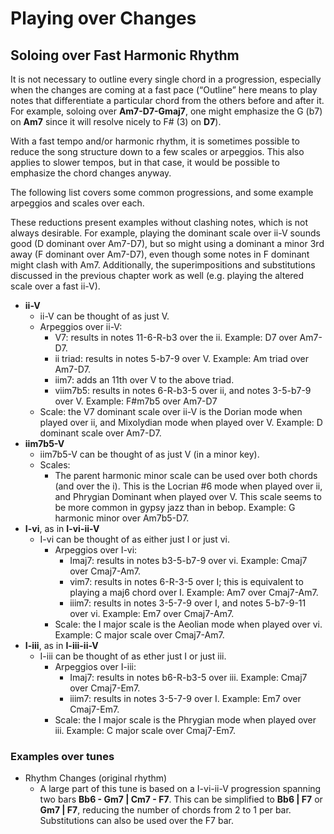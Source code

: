 # Playing over Changes

## Soloing over Fast Harmonic Rhythm {-}
It is not necessary to outline every single chord in a progression, especially when the changes are coming at a fast pace ("Outline" here means to play notes that differentiate a particular chord from the others before and after it. For example, soloing over **Am7-D7-Gmaj7**, one might emphasize the G (b7) on **Am7** since it will resolve nicely to F# (3) on **D7**).

With a fast tempo and/or harmonic rhythm, it is sometimes possible to reduce the song structure down to a few scales or arpeggios. This also applies to slower tempos, but in that case, it would be possible to emphasize the chord changes anyway.

The following list covers some common progressions, and some example arpeggios and scales over each.

These reductions present examples without clashing notes, which is not always desirable. For example, playing the dominant scale over ii-V sounds good (D dominant over Am7-D7), but so might using a dominant a minor 3rd away (F dominant over Am7-D7), even though some notes in F dominant might clash with Am7. Additionally, the superimpositions and substitutions discussed in the previous chapter work as well (e.g. playing the altered scale over a fast ii-V).

- **ii-V**
  - ii-V can be thought of as just V.
  - Arpeggios over ii-V:
    - V7: results in notes 11-6-R-b3 over the ii. Example: D7 over Am7-D7.
    - ii triad: results in notes 5-b7-9 over V. Example: Am triad over Am7-D7.
    - iim7: adds an 11th over V to the above triad.
    - viim7b5: results in notes 6-R-b3-5 over ii, and notes 3-5-b7-9 over V. Example: F#m7b5 over Am7-D7
  - Scale: the V7 dominant scale over ii-V is the Dorian mode when played over ii, and Mixolydian mode when played over V. Example: D dominant scale over Am7-D7.
- **iim7b5-V**
  - iim7b5-V can be thought of as just V (in a minor key).
  - Scales:
    - The parent harmonic minor scale can be used over both chords (and over the i). This is the Locrian #6 mode when played over ii, and Phrygian Dominant when played over V. This scale seems to be more common in gypsy jazz than in bebop. Example: G harmonic minor over Am7b5-D7.
- **I-vi**, as in **I-vi-ii-V**
  - I-vi can be thought of as either just I or just vi.
    - Arpeggios over I-vi:
      - Imaj7: results in notes b3-5-b7-9 over vi. Example: Cmaj7 over Cmaj7-Am7.
      - vim7: results in notes 6-R-3-5 over I; this is equivalent to playing a maj6 chord over I. Example: Am7 over Cmaj7-Am7.
      - iiim7: results in notes 3-5-7-9 over I, and notes 5-b7-9-11 over vi. Example: Em7 over Cmaj7-Am7.
    - Scale: the I major scale is the Aeolian mode when played over vi. Example: C major scale over Cmaj7-Am7.
- **I-iii**, as in **I-iii-ii-V**
  - I-iii can be thought of as ether just I or just iii.
    - Arpeggios over I-iii:
      - Imaj7: results in notes b6-R-b3-5 over iii. Example: Cmaj7 over Cmaj7-Em7.
      - iiim7: results in notes 3-5-7-9 over I. Example: Em7 over Cmaj7-Em7.
    - Scale: the I major scale is the Phrygian mode when played over iii. Example: C major scale over Cmaj7-Em7.
    

### Examples over tunes

- Rhythm Changes (original rhythm)
  - A large part of this tune is based on a I-vi-ii-V  progression spanning two bars **Bb6 - Gm7 | Cm7 - F7**. This can be simplified to **Bb6 | F7** or **Gm7 | F7**, reducing the number of chords from 2 to 1 per bar. Substitutions can also be used over the F7 bar.


